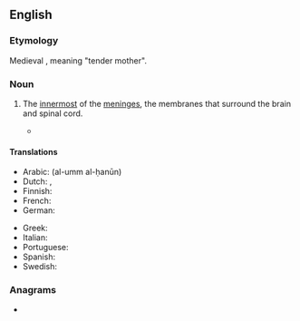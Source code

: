 ==English==

===Etymology===
Medieval {{etyl|la|en}}, meaning "tender mother".

===Noun===
{{en-noun}}
{{wikipedia}}

# {{lb|en|anatomy}} The [[innermost]] of the [[meninges]], the membranes that surround the brain and spinal cord.
#* {{quote-journal|en|year=2013|month=May-June|author=[http://www.americanscientist.org/authors/detail/charles-t-ambrose Charles T. Ambrose]
|title=[http://www.americanscientist.org/issues/feature/2013/3/alzheimerrsquos-disease-the-great-morbidity-of-the-21st-century Alzheimer’s Disease]
|volume=101|issue=3|page=200|magazine={{w|American Scientist}}
|passage=Similar studies of rats have employed four different intracranial resorbable, slow sustained release systems&mdash;&nbsp;[&hellip;]. Such a slow-release device containing angiogenic factors could be placed on the '''pia mater''' covering the cerebral cortex and tested in persons with senile dementia in long term studies.}}

====Translations====
{{trans-top|innermost of the meninges}}
* Arabic: {{t|ar|الأم الحنون}} (al-umm al-ḥanūn)
* Dutch: {{t|nl|Zacht hersenvlies}}, {{t|nl|Pia mater}}
* Finnish: {{t|fi|pehmeäkalvo}}
* French: {{t+|fr|pie-mère|f}}
* German: {{t|de|Pia mater|f}}
{{trans-mid}}
* Greek: {{t|el|χοριοειδής μήνιγξ|f}}
* Italian: {{t|it|pia madre|f}}
* Portuguese: {{t|pt|pia-máter|f}}
* Spanish: {{t+|es|piamadre|f}}
* Swedish: {{t|sv|mjuka hjärnhinnan|c}}
{{trans-bottom}}

===Anagrams===
* {{anagrams|en|a=aaeimprt|pimarate}}